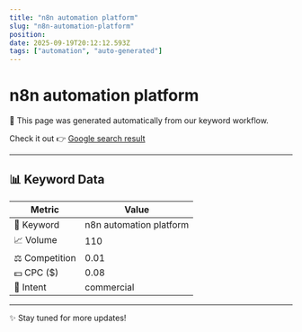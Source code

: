 ```yaml
---
title: "n8n automation platform"
slug: "n8n-automation-platform"
position: 
date: 2025-09-19T20:12:12.593Z
tags: ["automation", "auto-generated"]
---
```



# n8n automation platform

<Alert>
  🚀 This page was generated automatically from our keyword workflow.
</Alert>

Check it out 👉 [Google search result]()

---

## 📊 Keyword Data

| Metric         | Value        |
|----------------|--------------|
| 🔑 Keyword     | n8n automation platform   |
| 📈 Volume      | 110 |
| ⚖️ Competition | 0.01 |
| 💵 CPC ($)     | 0.08 |
| 🎯 Intent      | commercial |

---

✨ Stay tuned for more updates!
